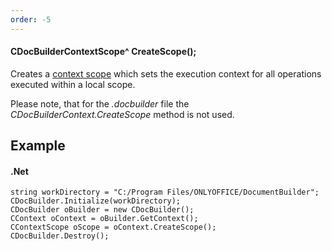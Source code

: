 ```yaml
---
order: -5
---
```

#### CDocBuilderContextScope^ CreateScope();

Creates a [context scope](/docbuilder/integrationapi/net/cdocbuildercontextscope) which sets the execution context for all operations executed within a local scope.

Please note, that for the *.docbuilder* file the *CDocBuilderContext.CreateScope* method is not used.

## Example

#### .Net

```
string workDirectory = "C:/Program Files/ONLYOFFICE/DocumentBuilder";
CDocBuilder.Initialize(workDirectory);
CDocBuilder oBuilder = new CDocBuilder();
CContext oContext = oBuilder.GetContext();
CContextScope oScope = oContext.CreateScope();
CDocBuilder.Destroy();
```
